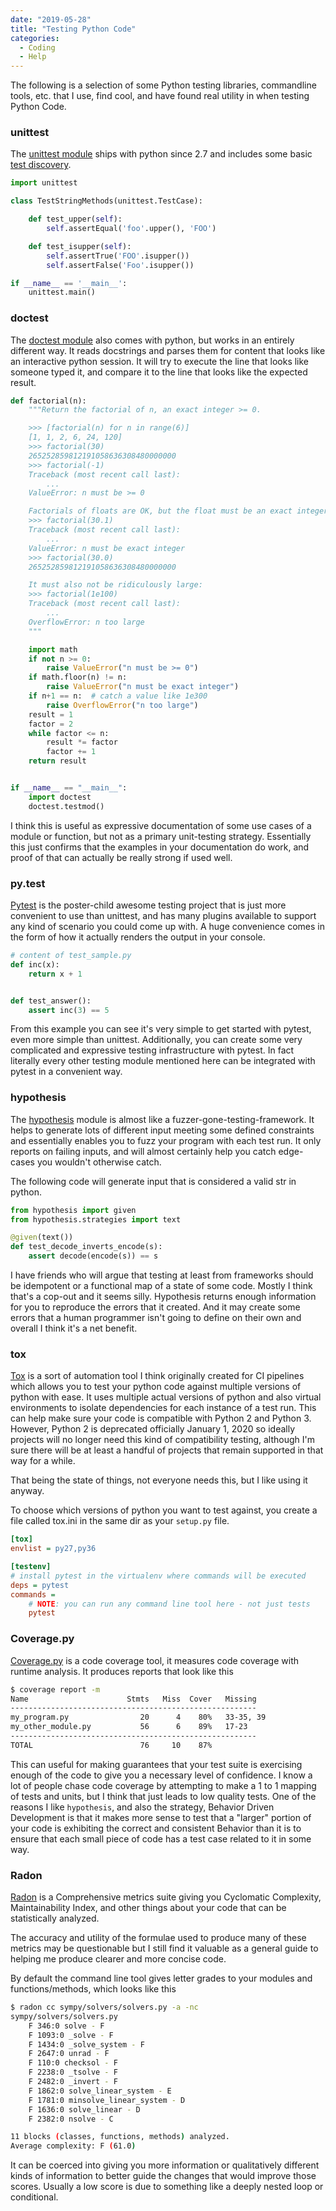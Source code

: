 ---
date: "2019-05-28"
title: "Testing Python Code"
categories:
  - Coding
  - Help
---

The following is a selection of some Python testing libraries, commandline tools, etc. that I use, find cool, and have found real utility in when testing Python Code.

### unittest
The [unittest module](https://docs.python.org/3/library/unittest.html)
ships with python since 2.7 and includes some basic
[test discovery](https://docs.python.org/3/library/unittest.html#unittest-test-discovery).

```python
import unittest

class TestStringMethods(unittest.TestCase):

    def test_upper(self):
        self.assertEqual('foo'.upper(), 'FOO')

    def test_isupper(self):
        self.assertTrue('FOO'.isupper())
        self.assertFalse('Foo'.isupper())

if __name__ == '__main__':
    unittest.main()
```

### doctest
The [doctest module](https://docs.python.org/3/library/doctest.html)
also comes with python, but works in an entirely different way.
It reads docstrings and parses them for content that looks like an
interactive python session. It will try to execute the line that looks 
like someone typed it, and compare it to the line that looks like the 
expected result.

```python
def factorial(n):
    """Return the factorial of n, an exact integer >= 0.

    >>> [factorial(n) for n in range(6)]
    [1, 1, 2, 6, 24, 120]
    >>> factorial(30)
    265252859812191058636308480000000
    >>> factorial(-1)
    Traceback (most recent call last):
        ...
    ValueError: n must be >= 0

    Factorials of floats are OK, but the float must be an exact integer:
    >>> factorial(30.1)
    Traceback (most recent call last):
        ...
    ValueError: n must be exact integer
    >>> factorial(30.0)
    265252859812191058636308480000000

    It must also not be ridiculously large:
    >>> factorial(1e100)
    Traceback (most recent call last):
        ...
    OverflowError: n too large
    """

    import math
    if not n >= 0:
        raise ValueError("n must be >= 0")
    if math.floor(n) != n:
        raise ValueError("n must be exact integer")
    if n+1 == n:  # catch a value like 1e300
        raise OverflowError("n too large")
    result = 1
    factor = 2
    while factor <= n:
        result *= factor
        factor += 1
    return result


if __name__ == "__main__":
    import doctest
    doctest.testmod()
```

I think this is useful as expressive documentation of 
some use cases of a module or function, but not as a primary unit-testing 
strategy. Essentially this just confirms that the examples in your 
documentation do work, and proof of that can actually be really strong if
used well.

### py.test
[Pytest](https://docs.pytest.org/en/latest/) is the poster-child awesome
testing project that is just more convenient to use than unittest, and has many
plugins available to support any kind of scenario you could come up with. A
huge convenience comes in the form of how it actually renders the output in your console.

```python
# content of test_sample.py
def inc(x):
    return x + 1


def test_answer():
    assert inc(3) == 5
```

From this example you can see it's very simple to get started with pytest, even more simple than unittest.
Additionally, you can create some very complicated and expressive testing infrastructure with pytest.
In fact literally every other testing module mentioned here can be integrated with pytest in a convenient way.

### hypothesis
The [hypothesis](https://hypothesis.readthedocs.io/en/latest/) module is almost like a fuzzer-gone-testing-framework.
It helps to generate lots of different input meeting some defined constraints and essentially enables you to fuzz your
program with each test run. It only reports on failing inputs, and will almost certainly help you catch edge-cases you
wouldn't otherwise catch.

The following code will generate input that is considered a valid str in python.

```python
from hypothesis import given
from hypothesis.strategies import text

@given(text())
def test_decode_inverts_encode(s):
    assert decode(encode(s)) == s
```

I have friends who will argue that testing at least from frameworks should be idempotent or a functional map of a state of some code.
Mostly I think that's a cop-out and it seems silly. Hypothesis returns enough information for you to reproduce the errors that it created.
And it may create some errors that a human programmer isn't going to define on their own and overall I think it's a net benefit.

### tox
[Tox](https://tox.readthedocs.io/en/latest/) is a sort of automation tool I think originally created for CI pipelines which allows you to
test your python code against multiple versions of python with ease. It uses multiple actual versions of python and also
virtual environments to isolate dependencies for each instance of a test run. This can help make sure your code is compatible
with Python 2 and Python 3. However, Python 2 is deprecated officially January 1, 2020 so ideally projects will no longer
need this kind of compatibility testing, although I'm sure there will be at least a handful of projects that remain
supported in that way for a while.

That being the state of things, not everyone needs this, but I like using it anyway.

To choose which versions of python you want to test against, you create a file called tox.ini in the same dir as your
`setup.py` file.
```ini
[tox]
envlist = py27,py36

[testenv]
# install pytest in the virtualenv where commands will be executed
deps = pytest
commands =
    # NOTE: you can run any command line tool here - not just tests
    pytest
```

### Coverage.py
[Coverage.py](https://coverage.readthedocs.io/en/v4.5.x/) is a code coverage tool,
it measures code coverage with runtime analysis. It produces reports that look like this

```sh
$ coverage report -m
Name                      Stmts   Miss  Cover   Missing
-------------------------------------------------------
my_program.py                20      4    80%   33-35, 39
my_other_module.py           56      6    89%   17-23
-------------------------------------------------------
TOTAL                        76     10    87%

```

This can useful for making guarantees that your test suite is exercising enough of the code to give you a necessary level of confidence.
I know a lot of people chase code coverage by attempting to make a 1 to 1 mapping of tests and units, but I think
that just leads to low quality tests. One of the reasons I like `hypothesis`, and also the strategy, Behavior Driven Development
is that it makes more sense to test that a "larger" portion of your code is exhibiting the correct and consistent Behavior
than it is to ensure that each small piece of code has a test case related to it in some way.

### Radon
[Radon](https://radon.readthedocs.io/en/latest/) is a Comprehensive metrics suite giving you Cyclomatic Complexity,
Maintainability Index, and other things about your code that can be statistically analyzed.

The accuracy and utility of the formulae used to produce many of these metrics may be questionable but I still find it valuable
as a general guide to helping me produce clearer and more concise code.

By default the command line tool gives letter grades to your modules and functions/methods, which looks like this

```sh
$ radon cc sympy/solvers/solvers.py -a -nc
sympy/solvers/solvers.py
    F 346:0 solve - F
    F 1093:0 _solve - F
    F 1434:0 _solve_system - F
    F 2647:0 unrad - F
    F 110:0 checksol - F
    F 2238:0 _tsolve - F
    F 2482:0 _invert - F
    F 1862:0 solve_linear_system - E
    F 1781:0 minsolve_linear_system - D
    F 1636:0 solve_linear - D
    F 2382:0 nsolve - C

11 blocks (classes, functions, methods) analyzed.
Average complexity: F (61.0)
```

It can be coerced into giving you more information or qualitatively different kinds of information to better guide the
changes that would improve those scores. Usually a low score is due to something like a deeply nested loop or conditional.
